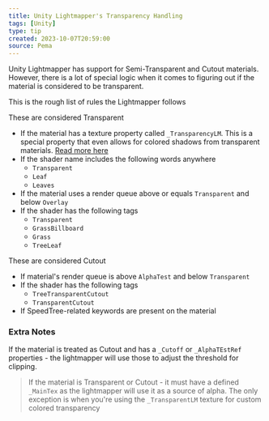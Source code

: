 ```yaml
---
title: Unity Lightmapper's Transparency Handling
tags: [Unity]
type: tip
created: 2023-10-07T20:59:00
source: Pema
---
```

Unity Lightmapper has support for Semi-Transparent and Cutout materials. However, there is a lot of special logic when it comes to figuring out if the material is considered to be transparent.

This is the rough list of rules the Lightmapper follows


These are considered Transparent
- If the material has a texture property called `_TransparencyLM`. This is a special property that even allows for colored shadows from transparent materials. [Read more here](https://docs.unity3d.com/Manual/MetaPass.html)
- If the shader name includes the following words anywhere
    - `Transparent`
    - `Leaf`
    - `Leaves`
- If the material uses a render queue above or equals `Transparent` and below `Overlay`
- If the shader has the following tags
    - `Transparent`
    - `GrassBillboard`
    - `Grass`
    - `TreeLeaf`

These are considered Cutout
- If material's render queue is above `AlphaTest` and below `Transparent`
- If the shader has the following tags
    - `TreeTransparentCutout`
    - `TransparentCutout`
- If SpeedTree-related keywords are present on the material

### Extra Notes

If the material is treated as Cutout and has a `_Cutoff` or `_AlphaTEstRef` properties - the lightmapper will use those to adjust the threshold for clipping.

> If the material is Transparent or Cutout - it must have a defined `_MainTex` as the lightmapper will use it as a source of alpha. The only exception is when you're using the `_TransparentLM` texture for custom colored transparency